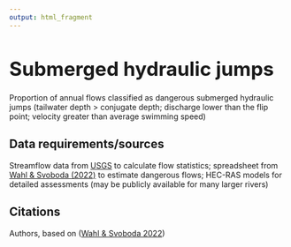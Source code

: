 ```yaml
---
output: html_fragment
---
```


<style type="text/css">
  h1{
  font-size: 2.5em;
}
</style>

# Submerged hydraulic jumps

Proportion of annual flows classified as dangerous submerged hydraulic jumps (tailwater depth > conjugate depth; discharge lower than the flip point; velocity greater than average swimming speed)

## Data requirements/sources
Streamflow data from [USGS](https://waterdata.usgs.gov/nwis/rt){target="_blank"} to calculate flow statistics; spreadsheet from [Wahl & Svoboda (2022)](https://ascelibrary.org/doi/abs/10.1061/9780784484258.026){target="_blank"} to estimate dangerous flows; HEC-RAS models for detailed assessments (may be publicly available for many larger rivers)

## Citations
Authors, based on ([Wahl & Svoboda 2022](https://doi.org/10.1061/9780784484258.026){target="_blank"})